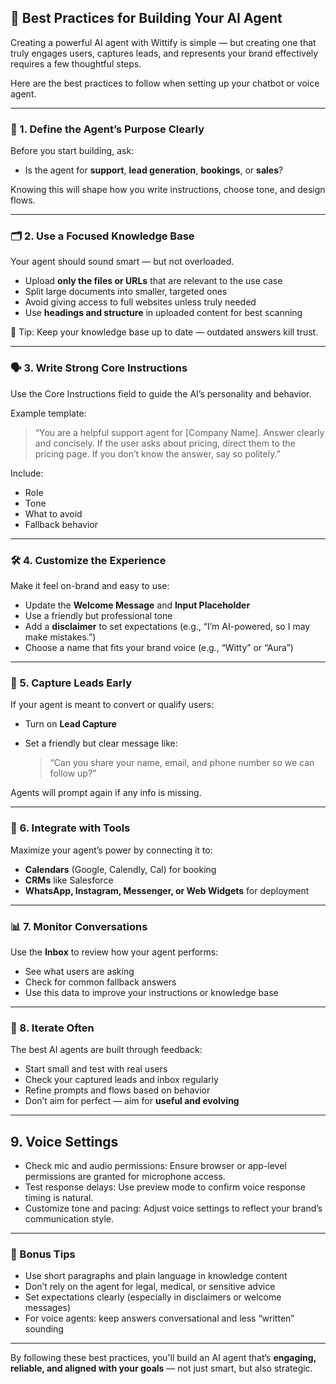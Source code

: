 ## 🌟 Best Practices for Building Your AI Agent

Creating a powerful AI agent with Wittify is simple — but creating one that truly engages users, captures leads, and represents your brand effectively requires a few thoughtful steps.

Here are the best practices to follow when setting up your chatbot or voice agent.

---

### 🧠 1. Define the Agent’s Purpose Clearly

Before you start building, ask:

* Is the agent for **support**, **lead generation**, **bookings**, or **sales**?

Knowing this will shape how you write instructions, choose tone, and design flows.

---

### 🗂 2. Use a Focused Knowledge Base

Your agent should sound smart — but not overloaded.

* Upload **only the files or URLs** that are relevant to the use case
* Split large documents into smaller, targeted ones
* Avoid giving access to full websites unless truly needed
* Use **headings and structure** in uploaded content for best scanning

📌 Tip: Keep your knowledge base up to date — outdated answers kill trust.

---

### 🗣 3. Write Strong Core Instructions

Use the Core Instructions field to guide the AI’s personality and behavior.

Example template:

> “You are a helpful support agent for \[Company Name]. Answer clearly and concisely. If the user asks about pricing, direct them to the pricing page. If you don’t know the answer, say so politely.”

Include:

* Role
* Tone
* What to avoid
* Fallback behavior

---

### 🛠 4. Customize the Experience

Make it feel on-brand and easy to use:

* Update the **Welcome Message** and **Input Placeholder**
* Use a friendly but professional tone
* Add a **disclaimer** to set expectations (e.g., “I’m AI-powered, so I may make mistakes.”)
* Choose a name that fits your brand voice (e.g., “Witty” or “Aura”)

---

### 🎯 5. Capture Leads Early

If your agent is meant to convert or qualify users:

* Turn on **Lead Capture**
* Set a friendly but clear message like:

  > “Can you share your name, email, and phone number so we can follow up?”

Agents will prompt again if any info is missing.

---

### 🤝 6. Integrate with Tools

Maximize your agent’s power by connecting it to:

* **Calendars** (Google, Calendly, Cal) for booking
* **CRMs** like Salesforce
* **WhatsApp, Instagram, Messenger, or Web Widgets** for deployment

---

### 📊 7. Monitor Conversations

Use the **Inbox** to review how your agent performs:

* See what users are asking
* Check for common fallback answers
* Use this data to improve your instructions or knowledge base

---

### 🔁 8. Iterate Often

The best AI agents are built through feedback:

* Start small and test with real users
* Check your captured leads and inbox regularly
* Refine prompts and flows based on behavior
* Don’t aim for perfect — aim for **useful and evolving**

---

## 9. Voice Settings

* Check mic and audio permissions: Ensure browser or app-level permissions are granted for microphone access.
* Test response delays: Use preview mode to confirm voice response timing is natural.
* Customize tone and pacing: Adjust voice settings to reflect your brand’s communication style.

---

### 🧪 Bonus Tips

* Use short paragraphs and plain language in knowledge content
* Don’t rely on the agent for legal, medical, or sensitive advice
* Set expectations clearly (especially in disclaimers or welcome messages)
* For voice agents: keep answers conversational and less “written” sounding

---

By following these best practices, you'll build an AI agent that’s **engaging, reliable, and aligned with your goals** — not just smart, but also strategic.
